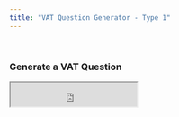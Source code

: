 ```yaml
---
title: "VAT Question Generator - Type 1"
---
```


&nbsp;

### Generate a VAT Question

<iframe src ="https://mystruth.shinyapps.io/VAT-Type1/" height=43px width=225px />

```r
knitr::include_app("https://mystruth.shinyapps.io/VAT-Type1/",
                   height = "42px")
```

The file will automatically download when complete.\
Please be patient when generating! - It can take up to 60 seconds per download



&nbsp;

### Pre-Generated VAT Questions

Clicking the below links rewrites the current page so I recommend opening the links in a new tab

[Pre-Generated Question 1](Unit2VATPregens/VATRevisionQuestion-Type1-Pregen1.pdf)

[Pre-Generated Question 2](Unit2VATPregens/VATRevisionQuestion-Type1-Pregen2.pdf)

[Pre-Generated Question 3](Unit2VATPregens/VATRevisionQuestion-Type1-Pregen3.pdf)

[Pre-Generated Question 4](Unit2VATPregens/VATRevisionQuestion-Type1-Pregen4.pdf)

[Pre-Generated Question 5](Unit2VATPregens/VATRevisionQuestion-Type1-Pregen5.pdf)

[Pre-Generated Question 6](Unit2VATPregens/VATRevisionQuestion-Type1-Pregen6.pdf)

[Pre-Generated Question 7](Unit2VATPregens/VATRevisionQuestion-Type1-Pregen7.pdf)

[Pre-Generated Question 8](Unit2VATPregens/VATRevisionQuestion-Type1-Pregen8.pdf)

[Pre-Generated Question 9](Unit2VATPregens/VATRevisionQuestion-Type1-Pregen9.pdf)

[Pre-Generated Question 10](Unit2VATPregens/VATRevisionQuestion-Type1-Pregen10.pdf)


&nbsp;

